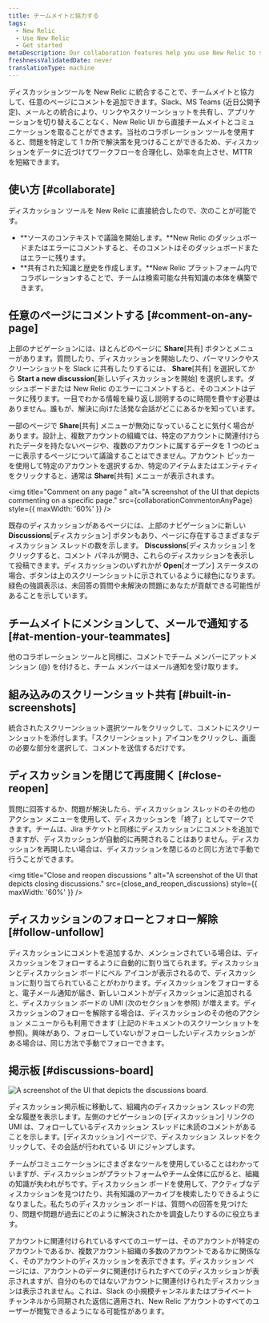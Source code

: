 ```yaml
---
title: チームメイトと協力する
tags:
  - New Relic
  - Use New Relic
  - Get started
metaDescription: Our collaboration features help you use New Relic to solve problems together
freshnessValidatedDate: never
translationType: machine
---
```





ディスカッションツールを New Relic に統合することで、チームメイトと協力して、任意のページにコメントを追加できます。Slack、MS Teams (近日公開予定)、メールとの統合により、リンクやスクリーンショットを共有し、アプリケーションを切り替えることなく、New Relic UI から直接チームメイトとコミュニケーションを取ることができます。当社のコラボレーション ツールを使用すると、問題を特定して 1 か所で解決策を見つけることができるため、ディスカッションをデータに近づけてワークフローを合理化し、効率を向上させ、MTTR を短縮できます。

## 使い方 [#collaborate]

ディスカッション ツールを New Relic に直接統合したので、次のことが可能です。

* **ソースのコンテキストで議論を開始します。**New Relic のダッシュボードまたはエラーにコメントすると、そのコメントはそのダッシュボードまたはエラーに残ります。
* **共有された知識と歴史を作成します。**New Relic プラットフォーム内でコラボレーションすることで、チームは検索可能な共有知識の本体を構築できます。

## 任意のページにコメントする [#comment-on-any-page]

上部のナビゲーションには、ほとんどのページに **Share**\[共有] ボタンとメニューがあります。質問したり、ディスカッションを開始したり、パーマリンクやスクリーンショットを Slack に共有したりするには、 **Share**\[共有] を選択してから **Start a new discussion**\[新しいディスカッションを開始] を選択します。ダッシュボードまたは New Relic のエラーにコメントすると、そのコメントはデータに残ります。一目でわかる情報を繰り返し説明するのに時間を費やす必要はありません。誰もが、解決に向けた活発な会話がどこにあるかを知っています。

一部のページで **Share**\[共有] メニューが無効になっていることに気付く場合があります。設計上、複数アカウントの組織では、特定のアカウントに関連付けられたデータを持たないページや、複数のアカウントに属するデータを 1 つのビューに表示するページについて議論することはできません。アカウント ピッカーを使用して特定のアカウントを選択するか、特定のアイテムまたはエンティティをクリックすると、通常は **Share**\[共有] メニューが表示されます。

<img
  title="Comment on any page "
  alt="A screenshot of the UI that depicts commenting on a specific page."
  src={collaborationCommentonAnyPage}
  style={{ maxWidth: '60%' }}
/>

既存のディスカッションがあるページには、上部のナビゲーションに新しい **Discussions**\[ディスカッション] ボタンもあり、ページに存在するさまざまなディスカッション スレッドの数を示します。 **Discussions**\[ディスカッション] をクリックすると、コメント パネルが開き、これらのディスカッションを表示して投稿できます。ディスカッションのいずれかが **Open**\[オープン] ステータスの場合、ボタンは上のスクリーンショットに示されているように緑色になります。緑色の強調表示は、未回答の質問や未解決の問題にあなたが貢献できる可能性があることを示しています。

## チームメイトにメンションして、メールで通知する [#at-mention-your-teammates]

他のコラボレーション ツールと同様に、コメントでチーム メンバーにアットメンション (@) を付けると、チーム メンバーはメール通知を受け取ります。

## 組み込みのスクリーンショット共有 [#built-in-screenshots]

統合されたスクリーンショット選択ツールをクリックして、コメントにスクリーンショットを添付します。「スクリーンショット」アイコンをクリックし、画面の必要な部分を選択して、コメントを送信するだけです。

## ディスカッションを閉じて再度開く [#close-reopen]

質問に回答するか、問題が解決したら、ディスカッション スレッドのその他のアクション メニューを使用して、ディスカッションを「終了」としてマークできます。チームは、Jira チケットと同様にディスカッションにコメントを追加できますが、ディスカッションが自動的に再開されることはありません。ディスカッションを再開したい場合は、ディスカッションを閉じるのと同じ方法で手動で行うことができます。

<img
  title="Close and reopen discussions "
  alt="A screenshot of the UI that depicts closing discussions."
  src={close_and_reopen_discussions}
  style={{ maxWidth: '60%' }}
/>

## ディスカッションのフォローとフォロー解除 [#follow-unfollow]

ディスカッションにコメントを追加するか、メンションされている場合は、ディスカッションをフォローするように自動的に割り当てられます。ディスカッションとディスカッション ボードにベル アイコンが表示されるので、ディスカッションに割り当てられていることがわかります。ディスカッションをフォローすると、電子メール通知が届き、新しいコメントがディスカッションに追加されると、ディスカッション ボードの UMI (次のセクションを参照) が増えます。ディスカッションのフォローを解除する場合は、ディスカッションのその他のアクション メニューからも利用できます (上記のドキュメントのスクリーンショットを参照)。興味があり、フォローしていないがフォローしたいディスカッションがある場合は、同じ方法で手動でフォローできます。

## 掲示板 [#discussions-board]

<img
  title="Discussions board"
  alt="A screenshot of the UI that depicts the discussions board."
  src={collaboration_discussion_board_new}
/>

ディスカッション掲示板に移動して、組織内のディスカッション スレッドの完全な履歴を表示します。左側のナビゲーションの \[ディスカッション] リンクの UMI は、フォローしているディスカッション スレッドに未読のコメントがあることを示します。\[ディスカッション] ページで、ディスカッション スレッドをクリックして、その会話が行われている UI にジャンプします。

チームがコミュニケーションにさまざまなツールを使用していることはわかっていますが、ディスカッションがプラットフォームやチーム全体に広がると、組織の知識が失われがちです。ディスカッション ボードを使用して、アクティブなディスカッションを見つけたり、共有知識のアーカイブを検索したりできるようになりました。私たちのディスカッション ボードは、質問への回答を見つけたり、問題や問題が過去にどのように解決されたかを調査したりするのに役立ちます。

アカウントに関連付けられているすべてのユーザーは、そのアカウントが特定のアカウントであるか、複数アカウント組織の多数のアカウントであるかに関係なく、そのアカウントのディスカッションを表示できます。ディスカッション ページには、アカウントのデータに関連付けられたすべてのディスカッションが表示されますが、自分のものではないアカウントに関連付けられたディスカッションは表示されません。これは、Slack の小規模チャンネルまたはプライベート チャンネルから同期された返信に適用され、New Relic アカウントのすべてのユーザーが閲覧できるようになる可能性があります。